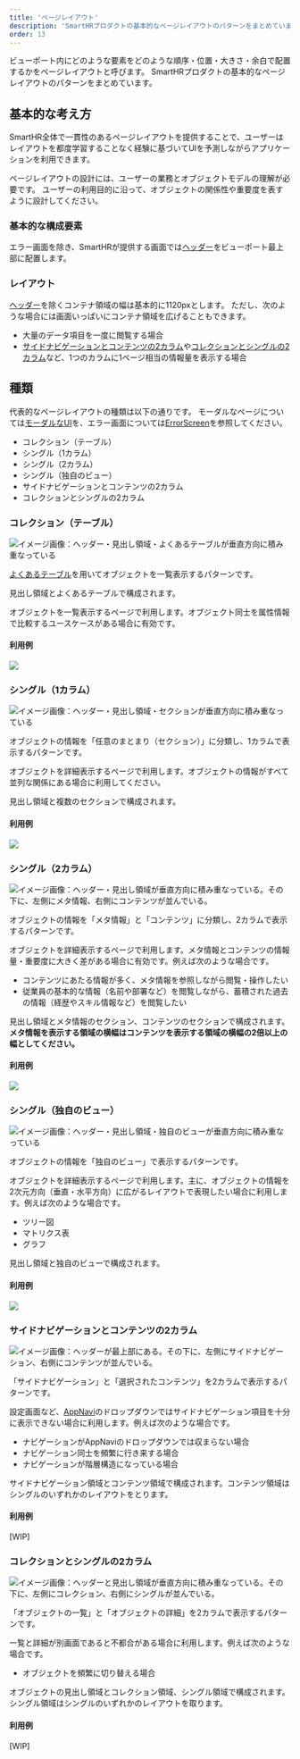 ```yaml
---
title: 'ページレイアウト'
description: 'SmartHRプロダクトの基本的なページレイアウトのパターンをまとめています。'
order: 13
---
```


ビューポート内にどのような要素をどのような順序・位置・大きさ・余白で配置するかをページレイアウトと呼びます。
SmartHRプロダクトの基本的なページレイアウトのパターンをまとめています。

## 基本的な考え方

SmartHR全体で一貫性のあるページレイアウトを提供することで、ユーザーはレイアウトを都度学習することなく経験に基づいてUIを予測しながらアプリケーションを利用できます。

ページレイアウトの設計には、ユーザーの業務とオブジェクトモデルの理解が必要です。
ユーザーの利用目的に沿って、オブジェクトの関係性や重要度を表すように設計してください。

### 基本的な構成要素

エラー画面を除き、SmartHRが提供する画面では[ヘッダー](/products/design-patterns/contents-in-header/)をビューポート最上部に配置します。

### レイアウト

[ヘッダー](/products/design-patterns/contents-in-header/)を除くコンテナ領域の幅は基本的に1120pxとします。
ただし、次のような場合には画面いっぱいにコンテナ領域を広げることもできます。

- 大量のデータ項目を一度に閲覧する場合
- [サイドナビゲーションとコンテンツの2カラム](#3-6)や[コレクションとシングルの2カラム](#3-7)など、1つのカラムに1ページ相当の情報量を表示する場合

## 種類

代表的なページレイアウトの種類は以下の通りです。
モーダルなページについては[モーダルなUI](/products/design-patterns/modal-ui/)を、エラー画面については[ErrorScreen](/products/components/error-screen/)を参照してください。

- コレクション（テーブル）
- シングル（1カラム）
- シングル（2カラム）
- シングル（独自のビュー）
- サイドナビゲーションとコンテンツの2カラム
- コレクションとシングルの2カラム

### コレクション（テーブル）

![イメージ画像：ヘッダー・見出し領域・よくあるテーブルが垂直方向に積み重なっている](/collection.png)

[よくあるテーブル](/products/design-patterns/smarthr-table/)を用いてオブジェクトを一覧表示するパターンです。

見出し領域とよくあるテーブルで構成されます。

オブジェクトを一覧表示するページで利用します。オブジェクト同士を属性情報で比較するユースケースがある場合に有効です。

#### 利用例

![](/collection-sample.png)

### シングル（1カラム）

![イメージ画像：ヘッダー・見出し領域・セクションが垂直方向に積み重なっている](/single-1column.png)

オブジェクトの情報を「任意のまとまり（セクション）」に分類し、1カラムで表示するパターンです。

オブジェクトを詳細表示するページで利用します。オブジェクトの情報がすべて並列な関係にある場合に利用してください。

見出し領域と複数のセクションで構成されます。

#### 利用例

![](/single-1column-sample.png)

### シングル（2カラム）

![イメージ画像：ヘッダー・見出し領域が垂直方向に積み重なっている。その下に、左側にメタ情報、右側にコンテンツが並んでいる。](/single-2column.png)

オブジェクトの情報を「メタ情報」と「コンテンツ」に分類し、2カラムで表示するパターンです。

オブジェクトを詳細表示するページで利用します。メタ情報とコンテンツの情報量・重要度に大きく差がある場合に有効です。例えば次のような場合です。

- コンテンツにあたる情報が多く、メタ情報を参照しながら閲覧・操作したい
- 従業員の基本的な情報（名前や部署など）を閲覧しながら、蓄積された過去の情報（経歴やスキル情報など）を閲覧したい

見出し領域とメタ情報のセクション、コンテンツのセクションで構成されます。**メタ情報を表示する領域の横幅はコンテンツを表示する領域の横幅の2倍以上の幅としてください。**

#### 利用例

![](/single-2column-sample.png)

### シングル（独自のビュー）

![イメージ画像：ヘッダー・見出し領域・独自のビューが垂直方向に積み重なっている](/single-custom-view.png)

オブジェクトの情報を「独自のビュー」で表示するパターンです。

オブジェクトを詳細表示するページで利用します。主に、オブジェクトの情報を2次元方向（垂直・水平方向）に広がるレイアウトで表現したい場合に利用します。例えば次のような場合です。

- ツリー図
- マトリクス表
- グラフ

見出し領域と独自のビューで構成されます。

#### 利用例

![](/single-custom-view-sample.png)

### サイドナビゲーションとコンテンツの2カラム

![イメージ画像：ヘッダーが最上部にある。その下に、左側にサイドナビゲーション、右側にコンテンツが並んでいる。](/side-nav-with-contents.png)

「サイドナビゲーション」と「選択されたコンテンツ」を2カラムで表示するパターンです。

設定画面など、[AppNavi](/products/components/app-navi/)のドロップダウンではサイドナビゲーション項目を十分に表示できない場合に利用します。例えば次のような場合です。

- ナビゲーションがAppNaviのドロップダウンでは収まらない場合
- ナビゲーション同士を頻繁に行き来する場合
- ナビゲーションが階層構造になっている場合

サイドナビゲーション領域とコンテンツ領域で構成されます。コンテンツ領域はシングルのいずれかのレイアウトをとります。

#### 利用例

[WIP]

### コレクションとシングルの2カラム

![イメージ画像：ヘッダーと見出し領域が垂直方向に積み重なっている。その下に、左側にコレクション、右側にシングルが並んでいる。](/single-with-collection.png)

「オブジェクトの一覧」と「オブジェクトの詳細」を2カラムで表示するパターンです。

一覧と詳細が別画面であると不都合がある場合に利用します。例えば次のような場合です。

- オブジェクトを頻繁に切り替える場合

オブジェクトの見出し領域とコレクション領域、シングル領域で構成されます。シングル領域はシングルのいずれかのレイアウトを取ります。

#### 利用例

[WIP]